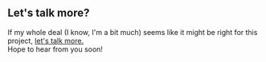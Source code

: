 ## Let's talk more?

If my whole deal (I know, I'm a bit much) seems like it might be right for this project, [let's talk more.](mailto:lmayliffe@gmail.com) <br/>Hope to hear from you soon!
